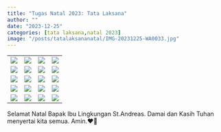```yaml
---
title: "Tugas Natal 2023: Tata Laksana"
author: ""
date: "2023-12-25"
categories: [tata laksana,natal 2023]
image: "/posts/tatalaksananatal/IMG-20231225-WA0033.jpg"
---
```


|                                                      |                                                      |                                                      |                                                      |
|------------------|------------------|------------------|------------------|
| ![](/posts/tatalaksananatal/IMG-20231225-WA0028.jpg) | ![](/posts/tatalaksananatal/IMG-20231225-WA0028.jpg) | ![](/posts/tatalaksananatal/IMG-20231225-WA0029.jpg) | ![](/posts/tatalaksananatal/IMG-20231225-WA0030.jpg) |
| ![](/posts/tatalaksananatal/IMG-20231225-WA0031.jpg) | ![](/posts/tatalaksananatal/IMG-20231225-WA0032.jpg) | ![](/posts/tatalaksananatal/IMG-20231225-WA0033.jpg) | ![](/posts/tatalaksananatal/IMG-20231225-WA0034.jpg) |
| ![](/posts/tatalaksananatal/IMG-20231225-WA0035.jpg) | ![](/posts/tatalaksananatal/IMG-20231225-WA0036.jpg) | ![](/posts/tatalaksananatal/IMG-20231225-WA0037.jpg) | ![](/posts/tatalaksananatal/IMG-20231225-WA0038.jpg) |
| ![](/posts/tatalaksananatal/IMG-20231225-WA0039.jpg) | ![](/posts/tatalaksananatal/IMG-20231225-WA0040.jpg) | ![](/posts/tatalaksananatal/IMG-20231225-WA0041.jpg) | ![](/posts/tatalaksananatal/IMG-20231225-WA0042.jpg) |
| ![](/posts/tatalaksananatal/IMG-20231225-WA0106.jpg) | ![](/posts/tatalaksananatal/IMG-20231225-WA0107.jpg) | ![](/posts/tatalaksananatal/IMG-20231225-WA0108.jpg) | ![](/posts/tatalaksananatal/IMG-20231225-WA0109.jpg) |

Selamat Natal Bapak Ibu Lingkungan St.Andreas. Damai dan Kasih Tuhan menyertai kita semua. Amin.❤️🎄
